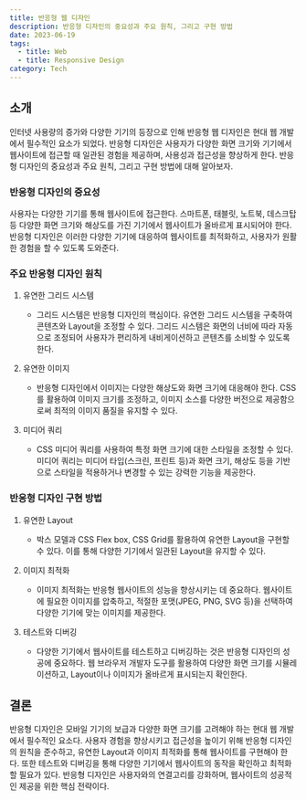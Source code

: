 ```yaml
---
title: 반응형 웹 디자인
description: 반응형 디자인의 중요성과 주요 원칙, 그리고 구현 방법
date: 2023-06-19
tags:
  - title: Web
  - title: Responsive Design
category: Tech
---
```


## 소개

인터넷 사용량의 증가와 다양한 기기의 등장으로 인해 반응형 웹 디자인은 현대 웹 개발에서 필수적인 요소가 되었다.
반응형 디자인은 사용자가 다양한 화면 크기와 기기에서 웹사이트에 접근할 때 일관된 경험을 제공하며, 사용성과 접근성을 향상하게 한다.
반응형 디자인의 중요성과 주요 원칙, 그리고 구현 방법에 대해 알아보자.

### 반응형 디자인의 중요성

사용자는 다양한 기기를 통해 웹사이트에 접근한다. 스마트폰, 태블릿, 노트북, 데스크탑 등 다양한 화면 크기와 해상도를 가진 기기에서 웹사이트가 올바르게 표시되어야 한다.
반응형 디자인은 이러한 다양한 기기에 대응하여 웹사이트를 최적화하고, 사용자가 원활한 경험을 할 수 있도록 도와준다.

### 주요 반응형 디자인 원칙

1. 유연한 그리드 시스템

   - 그리드 시스템은 반응형 디자인의 핵심이다. 유연한 그리드 시스템을 구축하여 콘텐츠와 Layout을 조정할 수 있다. 그리드 시스템은 화면의 너비에 따라 자동으로 조정되어 사용자가 편리하게 내비게이션하고 콘텐츠를 소비할 수 있도록 한다.

2. 유연한 이미지

   - 반응형 디자인에서 이미지는 다양한 해상도와 화면 크기에 대응해야 한다. CSS를 활용하여 이미지 크기를 조정하고, 이미지 소스를 다양한 버전으로 제공함으로써 최적의 이미지 품질을 유지할 수 있다.

3. 미디어 쿼리
   - CSS 미디어 쿼리를 사용하여 특정 화면 크기에 대한 스타일을 조정할 수 있다. 미디어 쿼리는 미디어 타입(스크린, 프린트 등)과 화면 크기, 해상도 등을 기반으로 스타일을 적용하거나 변경할 수 있는 강력한 기능을 제공한다.

### 반응형 디자인 구현 방법

1. 유연한 Layout

   - 박스 모델과 CSS Flex box, CSS Grid를 활용하여 유연한 Layout을 구현할 수 있다. 이를 통해 다양한 기기에서 일관된 Layout을 유지할 수 있다.

2. 이미지 최적화

   - 이미지 최적화는 반응형 웹사이트의 성능을 향상시키는 데 중요하다. 웹사이트에 필요한 이미지를 압축하고, 적절한 포맷(JPEG, PNG, SVG 등)을 선택하여 다양한 기기에 맞는 이미지를 제공한다.

3. 테스트와 디버깅

   - 다양한 기기에서 웹사이트를 테스트하고 디버깅하는 것은 반응형 디자인의 성공에 중요하다. 웹 브라우저 개발자 도구를 활용하여 다양한 화면 크기를 시뮬레이션하고, Layout이나 이미지가 올바르게 표시되는지 확인한다.

## 결론

반응형 디자인은 모바일 기기의 보급과 다양한 화면 크기를 고려해야 하는 현대 웹 개발에서 필수적인 요소다.
사용자 경험을 향상시키고 접근성을 높이기 위해 반응형 디자인의 원칙을 준수하고, 유연한 Layout과 이미지 최적화를 통해 웹사이트를 구현해야 한다. 또한 테스트와 디버깅을 통해 다양한 기기에서 웹사이트의 동작을 확인하고 최적화할 필요가 있다. 반응형 디자인은 사용자와의 연결고리를 강화하며, 웹사이트의 성공적인 제공을 위한 핵심 전략이다.
